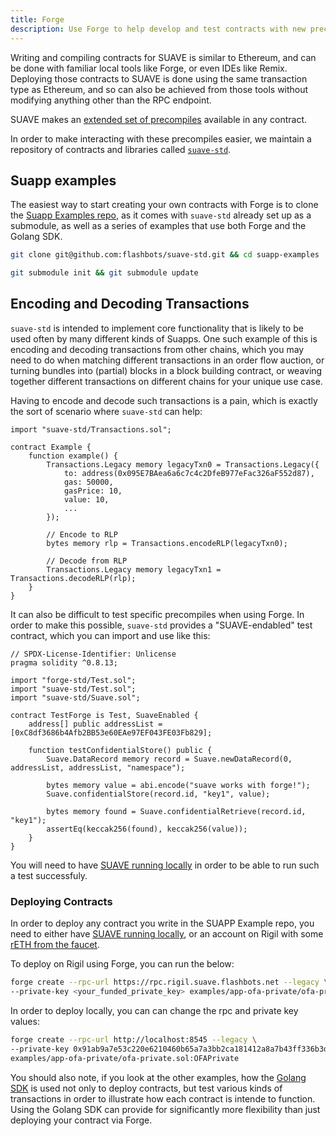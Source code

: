 ```yaml
---
title: Forge
description: Use Forge to help develop and test contracts with new precompiles on SUAVE
---
```


Writing and compiling contracts for SUAVE is similar to Ethereum, and can be done with familiar local tools like Forge, or even IDEs like Remix. Deploying those contracts to SUAVE is done using the same transaction type as Ethereum, and so can also be achieved from those tools without modifying anything other than the RPC endpoint.

SUAVE makes an [extended set of precompiles](/technical/specs/rigil/precompiles) available in any contract. 

In order to make interacting with these precompiles easier, we maintain a repository of contracts and libraries called [`suave-std`](https://github.com/flashbots/suave-std).

## Suapp examples

The easiest way to start creating your own contracts with Forge is to clone the [Suapp Examples repo](https://github.com/flashbots/suapp-examples/), as it comes with `suave-std` already set up as a submodule, as well as a series of examples that use both Forge and the Golang SDK.

```bash
git clone git@github.com:flashbots/suave-std.git && cd suapp-examples
```

```bash
git submodule init && git submodule update
```

## Encoding and Decoding Transactions

`suave-std` is intended to implement core functionality that is likely to be used often by many different kinds of Suapps. One such example of this is encoding and decoding transactions from other chains, which you may need to do when matching different transactions in an order flow auction, or turning bundles into (partial) blocks in a block building contract, or weaving together different transactions on different chains for your unique use case.

Having to encode and decode such transactions is a pain, which is exactly the sort of scenario where `suave-std` can help:

```solidity
import "suave-std/Transactions.sol";

contract Example {
    function example() {
        Transactions.Legacy memory legacyTxn0 = Transactions.Legacy({
            to: address(0x095E7BAea6a6c7c4c2DfeB977eFac326aF552d87),
            gas: 50000,
            gasPrice: 10,
            value: 10,
            ...
        });

        // Encode to RLP
        bytes memory rlp = Transactions.encodeRLP(legacyTxn0);

        // Decode from RLP
        Transactions.Legacy memory legacyTxn1 = Transactions.decodeRLP(rlp);
    }
}
```

It can also be difficult to test specific precompiles when using Forge. In order to make this possible, `suave-std` provides a "SUAVE-endabled" test contract, which you can import and use like this:

```solidity
// SPDX-License-Identifier: Unlicense
pragma solidity ^0.8.13;

import "forge-std/Test.sol";
import "suave-std/Test.sol";
import "suave-std/Suave.sol";

contract TestForge is Test, SuaveEnabled {
    address[] public addressList = [0xC8df3686b4Afb2BB53e60EAe97EF043FE03Fb829];

    function testConfidentialStore() public {
        Suave.DataRecord memory record = Suave.newDataRecord(0, addressList, addressList, "namespace");

        bytes memory value = abi.encode("suave works with forge!");
        Suave.confidentialStore(record.id, "key1", value);

        bytes memory found = Suave.confidentialRetrieve(record.id, "key1");
        assertEq(keccak256(found), keccak256(value));
    }
}
```

You will need to have [SUAVE running locally](/tutorials/run-suave) in order to be able to run such a test successfuly.

### Deploying Contracts

In order to deploy any contract you write in the SUAPP Example repo, you need to either have [SUAVE running locally](/tutorials/run-suave/), or an account on Rigil with some [rETH from the faucet](https://faucet.rigil.suave.flashbots.net).

To deploy on Rigil using Forge, you can run the below:

```bash
forge create --rpc-url https://rpc.rigil.suave.flashbots.net --legacy \
--private-key <your_funded_private_key> examples/app-ofa-private/ofa-private.sol:OFAPrivate
```

In order to deploy locally, you can can change the rpc and private key values:

```bash
forge create --rpc-url http://localhost:8545 --legacy \
--private-key 0x91ab9a7e53c220e6210460b65a7a3bb2ca181412a8a7b43ff336b3df1737ce12 \
examples/app-ofa-private/ofa-private.sol:OFAPrivate
```

You should also note, if you look at the other examples, how the [Golang SDK](/resources/golang-sdk) is used not only to deploy contracts, but test various kinds of transactions in order to illustrate how each contract is intende to function. Using the Golang SDK can provide for significantly more flexibility than just deploying your contract via Forge.
